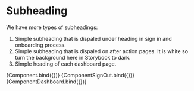 
<Meta title="Elements/Subheading" component={Subheading} />

# Subheading

We have more types of subheadings:

1. Simple subheading that is dispaled under heading in sign in and onboarding process.
2. Simple subheading that is dispaled on after action pages. It is white so turn the background here in Storybook to dark.
3. Simple heading of each dashboard page.


<Canvas>
  <Story
    name="Default"
    args={{
      text: "Join other companies that care about employees and their health.",
    }}>
    {Component.bind({})}
  </Story>
  <Story
    name="After action"
    args={{
      text: "We will look forward to seeing you again sometime... 👋",
    }}>
    {ComponentSignOut.bind({})}
  </Story>
  <Story
    name="Dashboard"
    args={{
      text: "Dashboard",
    }}>
    {ComponentDashboard.bind({})}
  </Story>
</Canvas>
